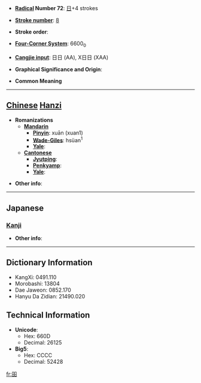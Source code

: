 * '''[[Wiktionary:Chinese radical index| Radical]] Number 72''': [[Wiktionary:Chinese radical index 日|日]]+4 strokes

* '''[[Wiktionary:Chinese total strokes index|Stroke number]]''': [[Wiktionary:Chinese total strokes index 8|8]]

* '''Stroke order''': 

* '''[[Wiktionary:Chinese four corner index|Four-Corner System]]''': 6600<sub>0</sub>

* '''[[Wiktionary:Chinese Cangjie index|Cangjie input]]''': 日日 (AA), X日日 (XAA)

* '''Graphical Significance and Origin''': 

* '''Common Meaning'''

----

== [[Chinese]] [[Hanzi]] ==

* '''Romanizations'''
** '''[[Mandarin]]'''
*** '''[[Pinyin]]''': xuān (xuan1)
*** '''[[Wade-Giles]]''': hsüan<sup>1</sup>
*** '''[[Yale]]''': 
** '''[[Cantonese]]'''
*** '''[[Jyutping]]''':
*** '''[[Penkyamp]]''': 
*** '''[[Yale]]''': 

* '''Other info''': 

----

==Japanese==
===[[Kanji]]===
{{kanji|on readings=[[けん]] (ken), [[かん]] (kan)|kun readings=[[あきらか]] (akiraka)}}

* '''Other info''':  

----

== Dictionary Information ==

* KangXi: 0491.110
* Morobashi: 13804
* Dae Jaweon: 0852.170
* Hanyu Da Zidian: 21490.020

== Technical Information ==

* '''Unicode''':
** Hex: 660D
** Decimal: 26125
* '''Big5''':
** Hex: CCCC
** Decimal: 52428

[[fr:昍]]